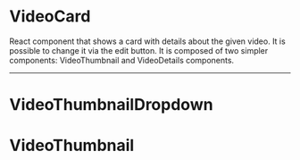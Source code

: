 
<Meta
  title="Packages/VideoPress/Video Details Card"
  component={VideoCard}
/>

# VideoCard

React component that shows a card with details about the given video. It is possible to change it via the edit button.
It is composed of two simpler components: VideoThumbnail and VideoDetails components.

<Story id="packages-videopress-video-card--default" />

-------

# VideoThumbnailDropdown

<Story id="packages-videopress-video-card--video-dropdown" />

# VideoThumbnail

<Story id="packages-videopress-video-card--video-thumbnail" />
